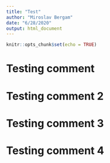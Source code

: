 ```yaml
---
title: "Test"
author: "Miroslav Bergam"
date: "6/28/2020"
output: html_document
---
```


```r
knitr::opts_chunk$set(echo = TRUE)
```
# Testing comment
# Testing comment 2
# Testing comment 3
# Testing comment 4
